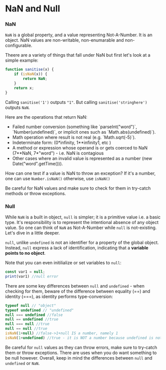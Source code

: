 

# NaN and Null

### NaN

`NaN` is a global property, and a value representing Not-A-Number. It is an object. NaN values are non-writable, non-enumarable and non-configurable.

Theere are a variety of things that fall under NaN but first let's look at a simple example:

```js
function sanitise(x) {
    if (isNaN(x)) {
        return NaN;
    }
    return x;
}
```

Calling `sanitise('1')` outputs `"1"`. But calling `sanitise('stringhere')` outputs `NaN`.

Here are the operations that return NaN:

<ul>
<li> Failed number conversion (something like `parseInt("word")`, `Number(undefined)`, or implicit ones such as `Math.abs(undefined)`).</li>
<li> Math operation where result is not real (e.g. `Math.sqrt(-5)`). </li>
<li> Indeterminate form: (0*infinity, 1**infinity1, etc ) </li>
<li> A method or expression whose operand is or gets coerced to NaN (7**NaN, 7*"word") - i.e. NaN is contagious </li>
<li> Other cases where an invalid value is represented as a number (new Date("word".getTime())). </li>
</ul>

How can one test if a value is NaN to throw an exception? If it's a number, one can use `Number.isNaN()` otherwise, use `isNaN()`

Be careful for NaN values and make sure to check for them in try-catch methods or throw exceptions.

### Null

While `NaN` is a built in object, `null` is simpler; it is a primitive value i.e. a basic type. It's responsibility is to represent the intentional absence of any object value. So one can think of `NaN` as Not-A-Number while `null` is not-existing. Let's dive in a little deeper.

`null`, unlike `undefined` is not an identifier for a property of the global object. Instead, `null` express a lack of identification, indicating that a **variable points to no object**. 

Note that you can even initilialize or set variables to `null`:
```js
const var1 = null;
print(var1) //null error
```

There are some key differences between `null` and `undefined` - when checking for them, beware of the difference between equality (==) and identity (===), as identity performs type-conversion:

```js
typeof null // "object"
typeof undefined // "undefined"
null === undefined //false
null == undefined //true
null === null //true
null == null //true
isNaN(1+null) //false->1+null IS a number, namely 1
isNaN(1+undefined) //true - it is NOT a number because undefined is not non-existence but rather something else unique
```

Be careful for `null` values as they can throw errors, make sure to try-catch them or throw exceptions. There are uses when you do want something to be null however. Overall, keep in mind the differences between `null` and `undefined` or `NaN`.


